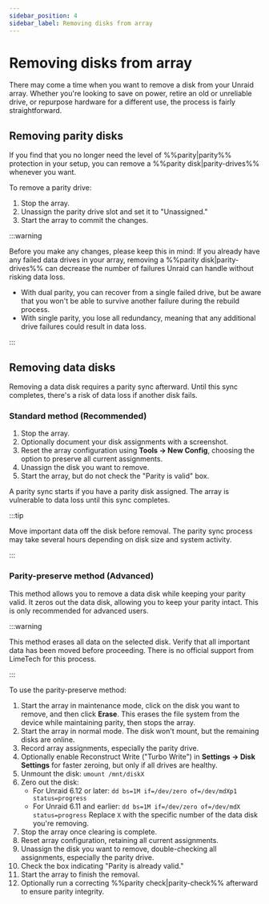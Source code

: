 ```yaml
---
sidebar_position: 4
sidebar_label: Removing disks from array
---
```


# Removing disks from array

There may come a time when you want to remove a disk from your Unraid array. Whether you're looking to save on power, retire an old or unreliable drive, or repurpose hardware for a different use, the process is fairly straightforward.

## Removing parity disks

If you find that you no longer need the level of %%parity|parity%% protection in your setup, you can remove a %%parity disk|parity-drives%% whenever you want.

To remove a parity drive:

1. Stop the array.
2. Unassign the parity drive slot and set it to "Unassigned."
3. Start the array to commit the changes.

:::warning

Before you make any changes, please keep this in mind: If you already have any failed data drives in your array, removing a %%parity disk|parity-drives%% can decrease the number of failures Unraid can handle without risking data loss.

- With dual parity, you can recover from a single failed drive, but be aware that you won't be able to survive another failure during the rebuild process.
- With single parity, you lose all redundancy, meaning that any additional drive failures could result in data loss.

:::

## Removing data disks

Removing a data disk requires a parity sync afterward. Until this sync completes, there's a risk of data loss if another disk fails.

### Standard method (Recommended)

1. Stop the array.
2. Optionally document your disk assignments with a screenshot.
3. Reset the array configuration using **Tools → New Config**, choosing the option to preserve all current assignments.
4. Unassign the disk you want to remove.
5. Start the array, but do not check the "Parity is valid" box.

A parity sync starts if you have a parity disk assigned. The array is vulnerable to data loss until this sync completes.

:::tip

Move important data off the disk before removal. The parity sync process may take several hours depending on disk size and system activity.

:::

### Parity-preserve method (Advanced)

This method allows you to remove a data disk while keeping your parity valid. It zeros out the data disk, allowing you to keep your parity intact. This is only recommended for advanced users.

:::warning

This method erases all data on the selected disk. Verify that all important data has been moved before proceeding. There is no official support from LimeTech for this process.

:::

To use the parity-preserve method:

1. Start the array in maintenance mode, click on the disk you want to remove, and then click **Erase**. This erases the file system from the device while maintaining parity, then stops the array.
2. Start the array in normal mode. The disk won't mount, but the remaining disks are online.
3. Record array assignments, especially the parity drive.
4. Optionally enable Reconstruct Write ("Turbo Write") in **Settings → Disk Settings** for faster zeroing, but only if all drives are healthy.
5. Unmount the disk: `umount /mnt/diskX`
6. Zero out the disk:
   - For Unraid 6.12 or later: `dd bs=1M if=/dev/zero of=/dev/mdXp1 status=progress`
   - For Unraid 6.11 and earlier: `dd bs=1M if=/dev/zero of=/dev/mdX status=progress`
     Replace `X` with the specific number of the data disk you're removing.
7. Stop the array once clearing is complete.
8. Reset array configuration, retaining all current assignments.
9. Unassign the disk you want to remove, double-checking all assignments, especially the parity drive.
10. Check the box indicating "Parity is already valid."
11. Start the array to finish the removal.
12. Optionally run a correcting %%parity check|parity-check%% afterward to ensure parity integrity.
